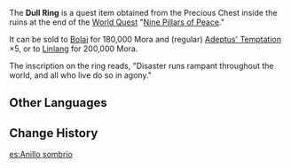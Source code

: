 {{Item Infobox
|id           = 100534
|type         = Quest Items
|description  = A ring that seems to have existed for a long time. Though it has become dull due to erosion over time, it is not dirty because it has been stored inside a box.
There are words engraved on the inside of the ring, still clearly legible:

"All beings suffer in war."
|source1      = Obtained during [[Nine Pillars of Peace]]
|image        = Item Ring.png}}
The '''Dull Ring''' is a quest item obtained from the Precious Chest inside the ruins at the end of the [[World Quest]] "[[Nine Pillars of Peace]]."

It can be sold to [[Bolai]] for 180,000 Mora and (regular) [[Adeptus' Temptation]] ×5, or to [[Linlang]] for 200,000 Mora.

The inscription on the ring reads, "Disaster runs rampant throughout the world, and all who live do so in agony."

==Other Languages==
{{Other Languages
|en      = Dull Ring
|zhs     = 晦暗的戒指
|zhs_rm  = Huì'àn de Jièzhǐ
|zht     = 晦暗的戒指
|zht_rm  = Huì'àn de Jièzhǐ
|zh_tl   = 
|ja      = 暗晦の指輪
|ja_rm   = Ankai no Yubiwa
|ja_tl   = 
|ko      = 어둠의 반지
|ko_rm   = Eodum-ui Banji
|ko_tl   = Ring of Darkness
|es      = Anillo sombrío
|es_tl   = Dark Ring
|fr      = Bague terne
|fr_tl   = Dull Ring
|ru      = Тёмное кольцо
|ru_tl   = 
|th      = แหวนอันแสนหม่นหมอง
|th_rm   = 
|th_tl   = 
|vi      = Nhẫn Đen
|vi_tl   = Black Ring
|de      = Trüber Ring
|de_tl   = Dull Ring
|id      = Cincin Berwarna Suram
|id_tl   = Gloomy Colored Ring
|pt      = Anel Sombrio
|pt_tl   = 
}}

==Change History==
{{Change History|1.0}}

[[es:Anillo sombrío]]